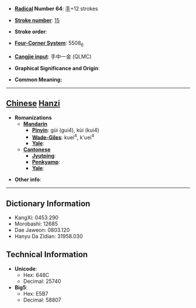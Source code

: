 * '''[[Wiktionary:Chinese radical index| Radical]] Number 64''': [[Wiktionary:Chinese radical index 手|手]]+12 strokes

* '''[[Wiktionary:Chinese total strokes index|Stroke number]]''': [[Wiktionary:Chinese total strokes index 15|15]]

* '''Stroke order''': 

* '''[[Wiktionary:Chinese four corner index|Four-Corner System]]''': 5508<sub>6</sub>

* '''[[Wiktionary:Chinese Cangjie index|Cangjie input]]''': 手中一金 (QLMC)

* '''Graphical Significance and Origin''': 

* '''Common Meaning:'''  {{substub}}

----

==[[Chinese]] [[Hanzi]]==

* '''Romanizations'''
** '''[[Mandarin]]'''
*** '''[[Pinyin]]''': gùi (gui4), kùi (kui4)
*** '''[[Wade-Giles]]''': kuei<sup>4</sup>, k'uei<sup>4</sup>
*** '''[[Yale]]''': 
** '''[[Cantonese]]'''
*** '''[[Jyutping]]''':
*** '''[[Penkyamp]]''': 
*** '''[[Yale]]''': 

* '''Other info''': 

----

==Dictionary Information==

* KangXi: 0453.290
* Morobashi: 12685
* Dae Jaweon: 0803.120
* Hanyu Da Zidian: 31958.030

==Technical Information==

* '''Unicode''':
** Hex: 648C
** Decimal: 25740
* '''Big5''':
** Hex: E5B7
** Decimal: 58807